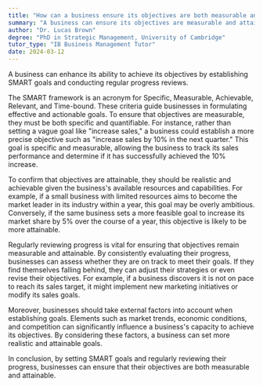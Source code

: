```yaml
---
title: "How can a business ensure its objectives are both measurable and attainable?"
summary: "A business can ensure its objectives are measurable and attainable by setting SMART goals and regularly reviewing progress."
author: "Dr. Lucas Brown"
degree: "PhD in Strategic Management, University of Cambridge"
tutor_type: "IB Business Management Tutor"
date: 2024-03-12
---
```


A business can enhance its ability to achieve its objectives by establishing SMART goals and conducting regular progress reviews.

The SMART framework is an acronym for Specific, Measurable, Achievable, Relevant, and Time-bound. These criteria guide businesses in formulating effective and actionable goals. To ensure that objectives are measurable, they must be both specific and quantifiable. For instance, rather than setting a vague goal like "increase sales," a business could establish a more precise objective such as "increase sales by $10\%$ in the next quarter." This goal is specific and measurable, allowing the business to track its sales performance and determine if it has successfully achieved the $10\%$ increase.

To confirm that objectives are attainable, they should be realistic and achievable given the business's available resources and capabilities. For example, if a small business with limited resources aims to become the market leader in its industry within a year, this goal may be overly ambitious. Conversely, if the same business sets a more feasible goal to increase its market share by $5\%$ over the course of a year, this objective is likely to be more attainable.

Regularly reviewing progress is vital for ensuring that objectives remain measurable and attainable. By consistently evaluating their progress, businesses can assess whether they are on track to meet their goals. If they find themselves falling behind, they can adjust their strategies or even revise their objectives. For example, if a business discovers it is not on pace to reach its sales target, it might implement new marketing initiatives or modify its sales goals.

Moreover, businesses should take external factors into account when establishing goals. Elements such as market trends, economic conditions, and competition can significantly influence a business's capacity to achieve its objectives. By considering these factors, a business can set more realistic and attainable goals.

In conclusion, by setting SMART goals and regularly reviewing their progress, businesses can ensure that their objectives are both measurable and attainable.
    
